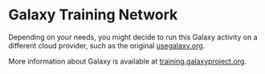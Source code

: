 # Galaxy Training Network

Depending on your needs, you might decide to run this Galaxy activity on a different cloud provider, such as the original [usegalaxy.org](https://usegalaxy.org/).

More information about Galaxy is available at [training.galaxyproject.org](https://training.galaxyproject.org).
